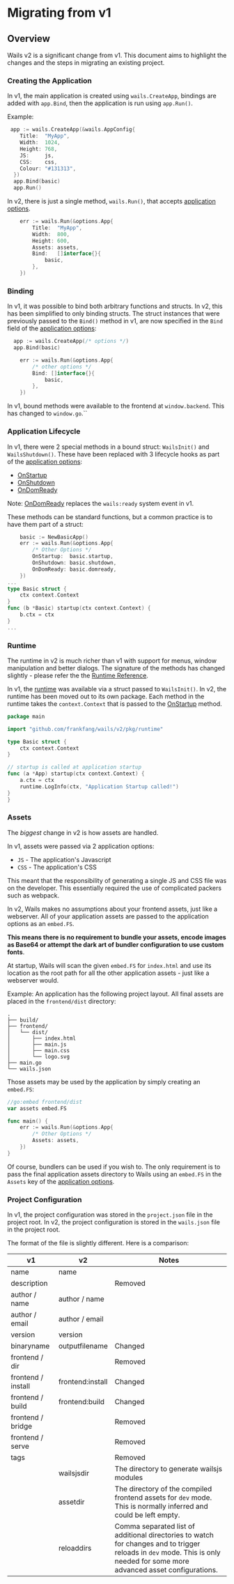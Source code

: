 
# Migrating from v1

## Overview

Wails v2 is a significant change from v1. This document aims to highlight the changes and the steps in migrating an existing project.

### Creating the Application

In v1, the main application is created using `wails.CreateApp`, bindings are added with `app.Bind`, then the application is run using `app.Run()`.

Example:

```go title="v1"
 app := wails.CreateApp(&wails.AppConfig{
    Title:  "MyApp",
    Width:  1024,
    Height: 768,
    JS:     js,
    CSS:    css,
    Colour: "#131313",
  })
  app.Bind(basic)
  app.Run()
```

In v2, there is just a single method, `wails.Run()`, that accepts [application options](../reference/options.mdx#application-options).

```go title="v2"
    err := wails.Run(&options.App{
        Title:  "MyApp",
        Width:  800,
        Height: 600,
        Assets: assets,
        Bind:   []interface{}{
            basic,
        },
    })
```

### Binding

In v1, it was possible to bind both arbitrary functions and structs. In v2, this has been simplified to only binding structs. The struct instances that were previously passed to the `Bind()` method in v1, are now specified in the `Bind` field of the [application options](../reference/options.mdx#application-options):

```go title="v1"
  app := wails.CreateApp(/* options */)
  app.Bind(basic)
```

```go title="v2"
    err := wails.Run(&options.App{
        /* other options */
        Bind: []interface{}{
            basic,
        },
    })
```

In v1, bound methods were available to the frontend at `window.backend`. This has changed to `window.go`.``

### Application Lifecycle

In v1, there were 2 special methods in a bound struct: `WailsInit()` and `WailsShutdown()`. These have been replaced with 3 lifecycle hooks as part of the [application options](../reference/options.mdx#application-options):

- [OnStartup](../reference/options.mdx#onstartup)
- [OnShutdown](../reference/options.mdx#onshutdown)
- [OnDomReady](../reference/options.mdx#ondomready)

Note: [OnDomReady](../reference/options.mdx#ondomready) replaces the `wails:ready` system event in v1.

These methods can be standard functions, but a common practice is to have them part of a struct:

```go title="v2"
    basic := NewBasicApp()
    err := wails.Run(&options.App{
        /* Other Options */
        OnStartup:  basic.startup,
        OnShutdown: basic.shutdown,
        OnDomReady: basic.domready,
    })
...
type Basic struct {
    ctx context.Context
}
func (b *Basic) startup(ctx context.Context) {
    b.ctx = ctx
}
...
```

### Runtime

The runtime in v2 is much richer than v1 with support for menus, window manipulation and better dialogs. The signature of the methods has changed slightly - please refer the the [Runtime Reference](../reference/runtime/intro.mdx).

In v1, the [runtime](../reference/runtime/intro.mdx) was available via a struct passed to `WailsInit()`. In v2, the runtime has been moved out to its own package. Each method in the runtime takes the `context.Context` that is passed to the [OnStartup](../reference/options.mdx#onstartup) method.

```go title="Runtime Example"
package main

import "github.com/frankfang/wails/v2/pkg/runtime"

type Basic struct {
    ctx context.Context
}

// startup is called at application startup
func (a *App) startup(ctx context.Context) {
    a.ctx = ctx
    runtime.LogInfo(ctx, "Application Startup called!")
}
}

```

### Assets

The _biggest_ change in v2 is how assets are handled.

In v1, assets were passed via 2 application options:

- `JS` - The application's Javascript
- `CSS` - The application's CSS

This meant that the responsibility of generating a single JS and CSS file was on the developer. This essentially required the use of complicated packers such as webpack.

In v2, Wails makes no assumptions about your frontend assets, just like a webserver. All of your application assets are passed to the application options as an `embed.FS`.

**This means there is no requirement to bundle your assets, encode images as Base64 or attempt the dark art of bundler configuration to use custom fonts**.

At startup, Wails will scan the given `embed.FS` for `index.html` and use its location as the root path for all the other application assets - just like a webserver would.

Example: An application has the following project layout. All final assets are placed in the `frontend/dist` directory:

```shell
.
├── build/
├── frontend/
│   └── dist/
│       ├── index.html
│       ├── main.js
│       ├── main.css
│       └── logo.svg
├── main.go
└── wails.json
```

Those assets may be used by the application by simply creating an `embed.FS`:

```go title="Assets Example"
//go:embed frontend/dist
var assets embed.FS

func main() {
    err := wails.Run(&options.App{
        /* Other Options */
        Assets: assets,
    })
}
```

Of course, bundlers can be used if you wish to. The only requirement is to pass the final application assets directory to Wails using an `embed.FS` in the `Assets` key of the [application options](../reference/options.mdx#application-options).

### Project Configuration

In v1, the project configuration was stored in the `project.json` file in the project root. In v2, the project configuration is stored in the `wails.json` file in the project root.

The format of the file is slightly different. Here is a comparison:

<p align="center">

| v1                 | v2               | Notes                                               |
| ------------------ | ---------------- | --------------------------------------------------- |
| name               | name             |                                                     |
| description        |                  | Removed                                             |
| author / name      | author / name    |                                                     |
| author / email     | author / email   |                                                     |
| version            | version          |                                                     |
| binaryname         | outputfilename   | Changed                                             |
| frontend / dir     |                  | Removed                                             |
| frontend / install | frontend:install | Changed                                             |
| frontend / build   | frontend:build   | Changed                                             |
| frontend / bridge  |                  | Removed                                             |
| frontend / serve   |                  | Removed                                             |
| tags               |                  | Removed                                             |
|                    | wailsjsdir       | The directory to generate wailsjs modules           |
|                    | assetdir         | The directory of the compiled frontend assets for `dev` mode. This is normally inferred and could be left empty. |
|                    | reloaddirs       | Comma separated list of additional directories to watch for changes and to trigger reloads in `dev` mode. This is only needed for some more advanced asset configurations. |

</p>

